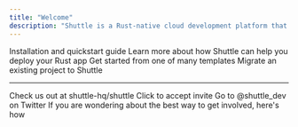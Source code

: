 ```yaml
---
title: "Welcome"
description: "Shuttle is a Rust-native cloud development platform that lets you deploy your Rust apps for free."
---
```


<CardGroup>
  <Card
    title="Get Started"
    icon="circle-play"
    color="#3d3"
    href="/getting-started/installation"
  >
    Installation and quickstart guide
  </Card>
  <Card
    title="What is Shuttle?"
    icon="info"
    href="/introduction/what-is-shuttle"
    color="#33f"
  >
    Learn more about how Shuttle can help you deploy your Rust app
  </Card>
  <Card
    title="Examples"
    icon="book"
    href="/examples/axum"
    color="#f8b5F2"
  >
    Get started from one of many templates
  </Card>
  <Card
    title="Migration"
    icon="Rocket"
    href="/migration/migrating-to-shuttle"
  >
    Migrate an existing project to Shuttle
  </Card>
</CardGroup>

---

<CardGroup>
  <Card
    title="Give us a star on GitHub"
    icon="star"
    color="#fbdf24"
    href="https://github.com/shuttle-hq/shuttle"
  >
    Check us out at shuttle-hq/shuttle
  </Card>
  <Card
    title="Join our Discord server"
    icon="discord"
    color="#5865F2"
    href="https://discord.com/invite/shuttle"
  >
    Click to accept invite
  </Card>
  <Card
    title="Follow us on Twitter"
    icon="twitter"
    color="#1DA1F2"
    href="https://twitter.com/shuttle_dev"
  >
    Go to @shuttle_dev on Twitter
  </Card>
  <Card
    title="Get Involved"
    icon="hand"
    color="#525"
    href="/community/get-involved"
  >
    If you are wondering about the best way to get involved, here's how
  </Card>
</CardGroup>

